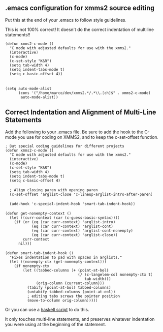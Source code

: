 == .emacs configuration for xmms2 source editing ==

Put this at the end of your .emacs to follow style guidelines.

This is not 100% correct! It doesn't do the correct indentation of multiline statements!!


 (defun xmms2-c-mode ()
   "C mode with adjusted defaults for use with the xmms2."
   (interactive)
   (c-mode)
   (c-set-style "K&R")
   (setq tab-width 4)
   (setq indent-tabs-mode t)
   (setq c-basic-offset 4))
 
 
 (setq auto-mode-alist 
       (cons '("/home/marco/dev/xmms2.*/.*\\.[ch]$" . xmms2-c-mode)  
 	    auto-mode-alist))

== Correct Indentation and Alignment of Multi-Line Statements ==

Add the following to your .emacs file. Be sure to add the hook to the C-mode you use for coding on XMMS2, and to keep the c-set-offset function.

 ; But special coding guidelines for different projects
 (defun xmms2-c-mode ()
   "C mode with adjusted defaults for use with the xmms2."
   (interactive)
   (c-mode)
   (c-set-style "K&R")
   (setq tab-width 4)
   (setq indent-tabs-mode t)
   (setq c-basic-offset 4)
 
   ; Align closing paren with opening paren
   (c-set-offset 'arglist-close 'c-lineup-arglist-intro-after-paren)
 
   (add-hook 'c-special-indent-hook 'smart-tab-indent-hook))
 
 (defun get-nonempty-context ()
   (let ((curr-context (car (c-guess-basic-syntax))))
     (if (or (eq (car curr-context) 'arglist-intro)
             (eq (car curr-context) 'arglist-cont)
             (eq (car curr-context) 'arglist-cont-nonempty)
             (eq (car curr-context) 'arglist-close))
         curr-context
       nil)))
 
 (defun smart-tab-indent-hook ()
   "Fixes indentation to pad with spaces in arglists."
   (let ((nonempty-ctx (get-nonempty-context)))
     (if nonempty-ctx
         (let ((tabbed-columns (+ (point-at-bol)
                                  (/ (c-langelem-col nonempty-ctx t)
                                     tab-width)))
               (orig-column (current-column)))
           (tabify (point-at-bol) tabbed-columns)
           (untabify tabbed-columns (point-at-eol))
           ; editing tabs screws the pointer position
           (move-to-column orig-column)))))


Or you can use a [http://code.l3ib.org/?p=.users/syscrash/indent.git;a=summary haskell script] to do this.

It only touches multi-line statements, and preserves whatever
indentation you were using at the beginning of the statement.